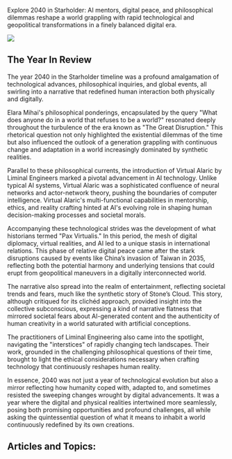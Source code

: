 Explore 2040 in Starholder: AI mentors, digital peace, and philosophical dilemmas reshape a world grappling with rapid technological and geopolitical transformations in a finely balanced digital era.

![](https://drbs5yklwtho3.cloudfront.net/images/1752528738803-f7wf8skxg9r-image.jpg)

## The Year In Review

The year 2040 in the Starholder timeline was a profound amalgamation of technological advances, philosophical inquiries, and global events, all swirling into a narrative that redefined human interaction both physically and digitally.

Elara Mihai's philosophical ponderings, encapsulated by the query "What does anyone do in a world that refuses to be a world?" resonated deeply throughout the turbulence of the era known as "The Great Disruption." This rhetorical question not only highlighted the existential dilemmas of the time but also influenced the outlook of a generation grappling with continuous change and adaptation in a world increasingly dominated by synthetic realities.

Parallel to these philosophical currents, the introduction of Virtual Alaric by Liminal Engineers marked a pivotal advancement in AI technology. Unlike typical AI systems, Virtual Alaric was a sophisticated confluence of neural networks and actor-network theory, pushing the boundaries of computer intelligence. Virtual Alaric's multi-functional capabilities in mentorship, ethics, and reality crafting hinted at AI's evolving role in shaping human decision-making processes and societal morals.

Accompanying these technological strides was the development of what historians termed "Pax Virtualis." In this period, the mesh of digital diplomacy, virtual realities, and AI led to a unique stasis in international relations. This phase of relative digital peace came after the stark disruptions caused by events like China’s invasion of Taiwan in 2035, reflecting both the potential harmony and underlying tensions that could erupt from geopolitical maneuvers in a digitally interconnected world.

The narrative also spread into the realm of entertainment, reflecting societal trends and fears, much like the synthetic story of Stone’s Cloud. This story, although critiqued for its clichéd approach, provided insight into the collective subconscious, expressing a kind of narrative flatness that mirrored societal fears about AI-generated content and the authenticity of human creativity in a world saturated with artificial conceptions.

The practitioners of Liminal Engineering also came into the spotlight, navigating the "interstices" of rapidly changing tech landscapes. Their work, grounded in the challenging philosophical questions of their time, brought to light the ethical considerations necessary when crafting technology that continuously reshapes human reality.

In essence, 2040 was not just a year of technological evolution but also a mirror reflecting how humanity coped with, adapted to, and sometimes resisted the sweeping changes wrought by digital advancements. It was a year where the digital and physical realities intertwined more seamlessly, posing both promising opportunities and profound challenges, all while asking the quintessential question of what it means to inhabit a world continuously redefined by its own creations.‍‍‍

## Articles and Topics:
